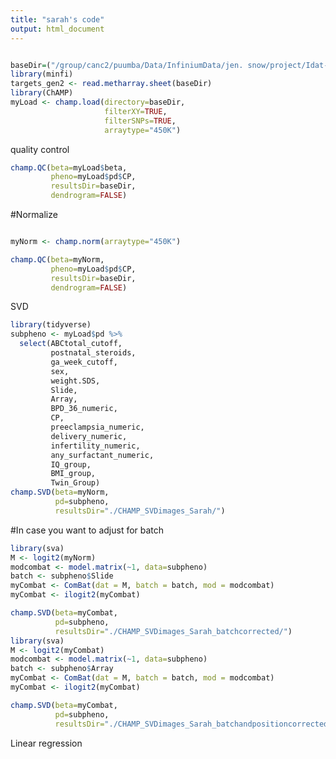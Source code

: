```yaml
---
title: "sarah's code"
output: html_document
---
```


```
```
```r
baseDir=("/group/canc2/puumba/Data/InfiniumData/jen. snow/project/Idat-SDF")
library(minfi)
targets_gen2 <- read.metharray.sheet(baseDir)
library(ChAMP)
myLoad <- champ.load(directory=baseDir,
                     filterXY=TRUE,
                     filterSNPs=TRUE,
                     arraytype="450K")
```

quality control
```r
champ.QC(beta=myLoad$beta,
         pheno=myLoad$pd$CP,
         resultsDir=baseDir,
         dendrogram=FALSE)
```

#Normalize
```
```
```r
myNorm <- champ.norm(arraytype="450K")

champ.QC(beta=myNorm,
         pheno=myLoad$pd$CP,
         resultsDir=baseDir,
         dendrogram=FALSE)
```

SVD
```r
library(tidyverse)
subpheno <- myLoad$pd %>%
  select(ABCtotal_cutoff,
         postnatal_steroids,
         ga_week_cutoff,
         sex,
         weight.SDS,
         Slide,
         Array,
         BPD_36_numeric,
         CP,
         preeclampsia_numeric,
         delivery_numeric,
         infertility_numeric,
         any_surfactant_numeric,
         IQ_group,
         BMI_group,
         Twin_Group)
champ.SVD(beta=myNorm,
          pd=subpheno,
          resultsDir="./CHAMP_SVDimages_Sarah/")

```
#In case you want to adjust for batch
```r
library(sva)
M <- logit2(myNorm)
modcombat <- model.matrix(~1, data=subpheno)
batch <- subpheno$Slide
myCombat <- ComBat(dat = M, batch = batch, mod = modcombat)
myCombat <- ilogit2(myCombat)

champ.SVD(beta=myCombat,
          pd=subpheno,
          resultsDir="./CHAMP_SVDimages_Sarah_batchcorrected/")
library(sva)
M <- logit2(myCombat)
modcombat <- model.matrix(~1, data=subpheno)
batch <- subpheno$Array
myCombat <- ComBat(dat = M, batch = batch, mod = modcombat)
myCombat <- ilogit2(myCombat)

champ.SVD(beta=myCombat,
          pd=subpheno,
          resultsDir="./CHAMP_SVDimages_Sarah_batchandpositioncorrected/")

```
Linear regression
```r

```
